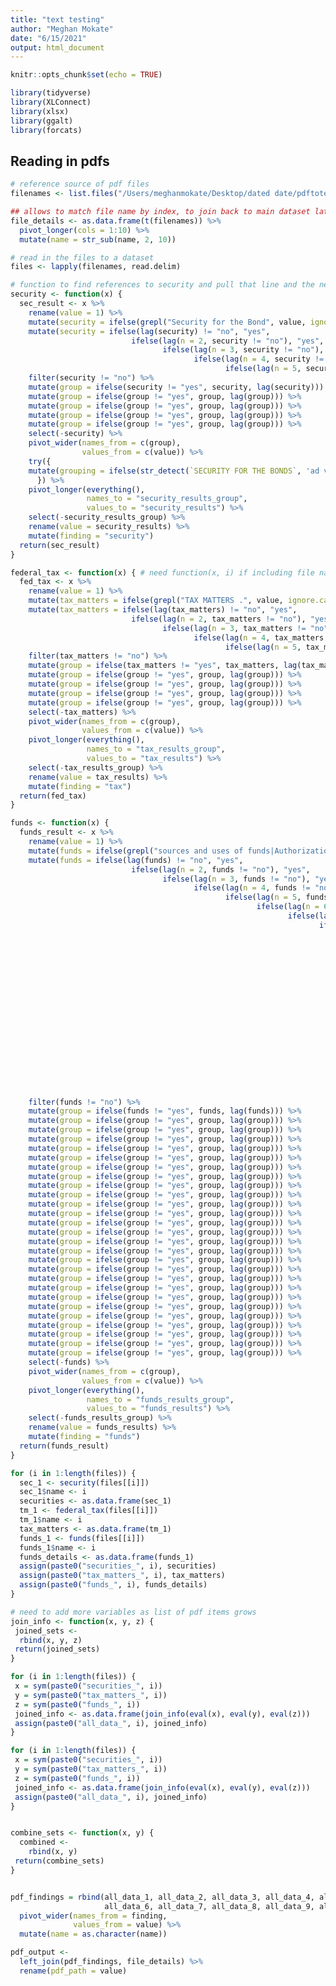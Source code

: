 ```yaml
---
title: "text testing"
author: "Meghan Mokate"
date: "6/15/2021"
output: html_document
---
```


```r
knitr::opts_chunk$set(echo = TRUE)
```

```r
library(tidyverse)
library(XLConnect)
library(xlsx)
library(ggalt)
library(forcats)
```

## Reading in pdfs

```r
# reference source of pdf files
filenames <- list.files("/Users/meghanmokate/Desktop/dated date/pdftotext (2)", pattern="*.txt", full.names=TRUE)

## allows to match file name by index, to join back to main dataset later
file_details <- as.data.frame(t(filenames)) %>%
  pivot_longer(cols = 1:10) %>%
  mutate(name = str_sub(name, 2, 10))

# read in the files to a dataset
files <- lapply(filenames, read.delim)
```

```r
# function to find references to security and pull that line and the next 5 lines
security <- function(x) { 
  sec_result <- x %>%
    rename(value = 1) %>%
    mutate(security = ifelse(grepl("Security for the Bond", value, ignore.case=TRUE), value, "no")) %>%
    mutate(security = ifelse(lag(security) != "no", "yes",
                           ifelse(lag(n = 2, security != "no"), "yes", 
                                  ifelse(lag(n = 3, security != "no"), "yes",
                                         ifelse(lag(n = 4, security != "no"), "yes",
                                                ifelse(lag(n = 5, security != "no"), "yes", security)))))) %>%
    filter(security != "no") %>%
    mutate(group = ifelse(security != "yes", security, lag(security))) %>%
    mutate(group = ifelse(group != "yes", group, lag(group))) %>%
    mutate(group = ifelse(group != "yes", group, lag(group))) %>%
    mutate(group = ifelse(group != "yes", group, lag(group))) %>%
    mutate(group = ifelse(group != "yes", group, lag(group))) %>%
    select(-security) %>%
    pivot_wider(names_from = c(group), 
                values_from = c(value)) %>%
    try({
    mutate(grouping = ifelse(str_detect(`SECURITY FOR THE BONDS`, 'ad valorem taxes'), "ad valorem taxes", "")) # one kind of mapping, there may end up being more
      }) %>%
    pivot_longer(everything(),
                 names_to = "security_results_group",
                 values_to = "security_results") %>%
    select(-security_results_group) %>%
    rename(value = security_results) %>%
    mutate(finding = "security")
  return(sec_result)
}
```

```r
federal_tax <- function(x) { # need function(x, i) if including file name
  fed_tax <- x %>%
    rename(value = 1) %>%
    mutate(tax_matters = ifelse(grepl("TAX MATTERS .", value, ignore.case=TRUE), value, "no")) %>% # review if this captures
    mutate(tax_matters = ifelse(lag(tax_matters) != "no", "yes",
                           ifelse(lag(n = 2, tax_matters != "no"), "yes", 
                                  ifelse(lag(n = 3, tax_matters != "no"), "yes",
                                         ifelse(lag(n = 4, tax_matters != "no"), "yes",
                                                ifelse(lag(n = 5, tax_matters != "no"), "yes", tax_matters)))))) %>%
    filter(tax_matters != "no") %>%
    mutate(group = ifelse(tax_matters != "yes", tax_matters, lag(tax_matters))) %>%
    mutate(group = ifelse(group != "yes", group, lag(group))) %>%
    mutate(group = ifelse(group != "yes", group, lag(group))) %>%
    mutate(group = ifelse(group != "yes", group, lag(group))) %>%
    mutate(group = ifelse(group != "yes", group, lag(group))) %>%
    select(-tax_matters) %>%
    pivot_wider(names_from = c(group), 
                values_from = c(value)) %>%
    pivot_longer(everything(),
                 names_to = "tax_results_group",
                 values_to = "tax_results") %>%
    select(-tax_results_group) %>%
    rename(value = tax_results) %>%
    mutate(finding = "tax")
  return(fed_tax)
}
```

```r
funds <- function(x) { 
  funds_result <- x %>%
    rename(value = 1) %>%
    mutate(funds = ifelse(grepl("sources and uses of funds|Authorization and Purpose|Plan of Refunding", value, ignore.case=TRUE), value, "no")) %>%
    mutate(funds = ifelse(lag(funds) != "no", "yes",
                           ifelse(lag(n = 2, funds != "no"), "yes", 
                                  ifelse(lag(n = 3, funds != "no"), "yes",
                                         ifelse(lag(n = 4, funds != "no"), "yes",
                                                ifelse(lag(n = 5, funds != "no"), "yes", 
                                                       ifelse(lag(n = 6, funds != "no"), "yes",
                                                              ifelse(lag(n = 7, funds != "no"), "yes",
                                                                     ifelse(lag(n = 8, funds != "no"), "yes",
                                                                            ifelse(lag(n = 9, funds != "no"), "yes",
                                                                                   ifelse(lag(n = 10, funds != "no"), "yes",
                                                                                          ifelse(lag(n = 11, funds != "no"), "yes",
                                                                                                 ifelse(lag(n = 12, funds != "no"), "yes",
                                                                                                        ifelse(lag(n = 13, funds != "no"), "yes",
                                                                                                               ifelse(lag(n = 14, funds != "no"), "yes",
                                                                                                                      ifelse(lag(n = 15, funds != "no"), "yes",
                                                                                                                             ifelse(lag(n = 16, funds != "no"), "yes",
                                                                                                                                    ifelse(lag(n = 17, funds != "no"), "yes",
                                                                                                                                           ifelse(lag(n = 18, funds != "no"), "yes",
                                                                                                                                                  ifelse(lag(n = 19, funds != "no"), "yes",
                                                                                                                                                         ifelse(lag(n = 20, funds != "no"), "yes",
                                                                                                                                                                ifelse(lag(n = 21, funds != "no"), "yes",
                                                                                                                                                                       ifelse(lag(n = 22, funds != "no"), "yes",
                                                                                                                                                                              ifelse(lag(n = 23, funds != "no"), "yes",
                                                                                                                                                                                     ifelse(lag(n = 24, funds != "no"), "yes",
                                                                                                                                                                                            ifelse(lag(n = 25, funds != "no"), "yes",
                                                                                                                             funds)))))))))))))))))))))))))) %>%
    filter(funds != "no") %>%
    mutate(group = ifelse(funds != "yes", funds, lag(funds))) %>%
    mutate(group = ifelse(group != "yes", group, lag(group))) %>%
    mutate(group = ifelse(group != "yes", group, lag(group))) %>%
    mutate(group = ifelse(group != "yes", group, lag(group))) %>%
    mutate(group = ifelse(group != "yes", group, lag(group))) %>%
    mutate(group = ifelse(group != "yes", group, lag(group))) %>%
    mutate(group = ifelse(group != "yes", group, lag(group))) %>%
    mutate(group = ifelse(group != "yes", group, lag(group))) %>%
    mutate(group = ifelse(group != "yes", group, lag(group))) %>%
    mutate(group = ifelse(group != "yes", group, lag(group))) %>%
    mutate(group = ifelse(group != "yes", group, lag(group))) %>%
    mutate(group = ifelse(group != "yes", group, lag(group))) %>%
    mutate(group = ifelse(group != "yes", group, lag(group))) %>%
    mutate(group = ifelse(group != "yes", group, lag(group))) %>%
    mutate(group = ifelse(group != "yes", group, lag(group))) %>%
    mutate(group = ifelse(group != "yes", group, lag(group))) %>%
    mutate(group = ifelse(group != "yes", group, lag(group))) %>%
    mutate(group = ifelse(group != "yes", group, lag(group))) %>%
    mutate(group = ifelse(group != "yes", group, lag(group))) %>%
    mutate(group = ifelse(group != "yes", group, lag(group))) %>%
    mutate(group = ifelse(group != "yes", group, lag(group))) %>%
    mutate(group = ifelse(group != "yes", group, lag(group))) %>%
    mutate(group = ifelse(group != "yes", group, lag(group))) %>%
    mutate(group = ifelse(group != "yes", group, lag(group))) %>%
    mutate(group = ifelse(group != "yes", group, lag(group))) %>%
    mutate(group = ifelse(group != "yes", group, lag(group))) %>%
    mutate(group = ifelse(group != "yes", group, lag(group))) %>%
    select(-funds) %>%
    pivot_wider(names_from = c(group), 
                values_from = c(value)) %>%
    pivot_longer(everything(),
                 names_to = "funds_results_group",
                 values_to = "funds_results") %>%
    select(-funds_results_group) %>%
    rename(value = funds_results) %>%
    mutate(finding = "funds") 
  return(funds_result)
}
```


```r
for (i in 1:length(files)) {
  sec_1 <- security(files[[i]])
  sec_1$name <- i
  securities <- as.data.frame(sec_1)
  tm_1 <- federal_tax(files[[i]])
  tm_1$name <- i
  tax_matters <- as.data.frame(tm_1)
  funds_1 <- funds(files[[i]])
  funds_1$name <- i
  funds_details <- as.data.frame(funds_1)
  assign(paste0("securities_", i), securities)
  assign(paste0("tax_matters_", i), tax_matters)
  assign(paste0("funds_", i), funds_details)
}

# need to add more variables as list of pdf items grows
join_info <- function(x, y, z) {
 joined_sets <-
  rbind(x, y, z)
 return(joined_sets)
}

for (i in 1:length(files)) {
 x = sym(paste0("securities_", i))
 y = sym(paste0("tax_matters_", i)) 
 z = sym(paste0("funds_", i)) 
 joined_info <- as.data.frame(join_info(eval(x), eval(y), eval(z)))
 assign(paste0("all_data_", i), joined_info)
}

for (i in 1:length(files)) {
 x = sym(paste0("securities_", i))
 y = sym(paste0("tax_matters_", i)) 
 z = sym(paste0("funds_", i)) 
 joined_info <- as.data.frame(join_info(eval(x), eval(y), eval(z)))
 assign(paste0("all_data_", i), joined_info)
}


combine_sets <- function(x, y) {
  combined <-
    rbind(x, y)
 return(combine_sets)
}


pdf_findings = rbind(all_data_1, all_data_2, all_data_3, all_data_4, all_data_5,
                     all_data_6, all_data_7, all_data_8, all_data_9, all_data_10) %>%
  pivot_wider(names_from = finding,
              values_from = value) %>%
  mutate(name = as.character(name))

pdf_output <-
  left_join(pdf_findings, file_details) %>%
  rename(pdf_path = value)
```



